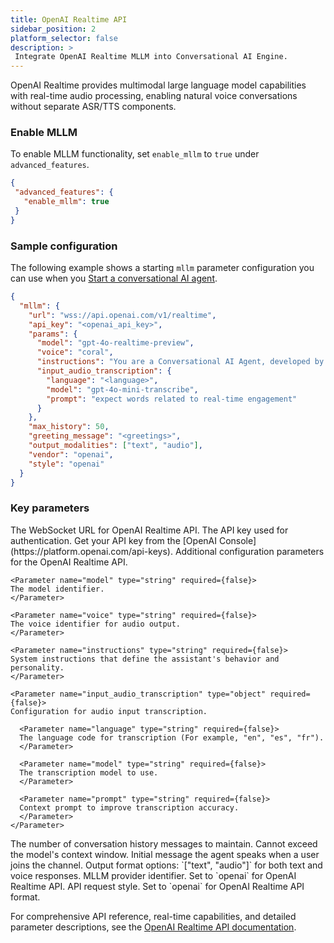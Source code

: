 ```yaml
---
title: OpenAI Realtime API
sidebar_position: 2
platform_selector: false
description: >
 Integrate OpenAI Realtime MLLM into Conversational AI Engine.
---
```



OpenAI Realtime provides multimodal large language model capabilities with real-time audio processing, enabling natural voice conversations without separate ASR/TTS components.

### Enable MLLM

To enable MLLM functionality, set `enable_mllm` to `true` under `advanced_features`.

```json
{
 "advanced_features": {
   "enable_mllm": true
 }
}
```

### Sample configuration

The following example shows a starting `mllm` parameter configuration you can use when you [Start a conversational AI agent](../../rest-api/join).

```json
{
  "mllm": {
    "url": "wss://api.openai.com/v1/realtime",
    "api_key": "<openai_api_key>",
    "params": {
      "model": "gpt-4o-realtime-preview",
      "voice": "coral",
      "instructions": "You are a Conversational AI Agent, developed by Agora.",
      "input_audio_transcription": {
        "language": "<language>",
        "model": "gpt-4o-mini-transcribe",
        "prompt": "expect words related to real-time engagement"
      }
    },
    "max_history": 50,
    "greeting_message": "<greetings>",
    "output_modalities": ["text", "audio"],
    "vendor": "openai",
    "style": "openai"
  }
}
```

### Key parameters

<ParameterList title="mllm" required={true}>
  <Parameter name="url" type="string" required={true}>  
  The WebSocket URL for OpenAI Realtime API. 
  </Parameter>
  <Parameter name="api_key" type="string" required={true}>
  The API key used for authentication. Get your API key from the [OpenAI Console](https://platform.openai.com/api-keys).
  </Parameter>
  <Parameter name="params" type="object" required={false}>
    Additional configuration parameters for the OpenAI Realtime API.
  
    <Parameter name="model" type="string" required={false}>
    The model identifier. 
    </Parameter>
    
    <Parameter name="voice" type="string" required={false}>
    The voice identifier for audio output. 
    </Parameter>
    
    <Parameter name="instructions" type="string" required={false}>
    System instructions that define the assistant's behavior and personality.
    </Parameter>
    
    <Parameter name="input_audio_transcription" type="object" required={false}>
    Configuration for audio input transcription.
    
      <Parameter name="language" type="string" required={false}>
      The language code for transcription (For example, "en", "es", "fr").
      </Parameter>
      
      <Parameter name="model" type="string" required={false}>
      The transcription model to use. 
      </Parameter>
      
      <Parameter name="prompt" type="string" required={false}>
      Context prompt to improve transcription accuracy.
      </Parameter>
    </Parameter>
  </Parameter>
  <Parameter name="max_history" type="integer" required={false}>
  The number of conversation history messages to maintain. Cannot exceed the model's context window.
  </Parameter>
  <Parameter name="greeting_message" type="string" required={false}>
  Initial message the agent speaks when a user joins the channel.
  </Parameter>
  <Parameter name="output_modalities" type="array[string]" required={false}>
  Output format options: `["text", "audio"]` for both text and voice responses.
  </Parameter>
  <Parameter name="vendor" type="string" required={false}>
  MLLM provider identifier. Set to `openai` for OpenAI Realtime API.
  </Parameter>
  <Parameter name="style" type="string" required={false}>
  API request style. Set to `openai` for OpenAI Realtime API format.
  </Parameter>
</ParameterList>

For comprehensive API reference, real-time capabilities, and detailed parameter descriptions, see the [OpenAI Realtime API documentation](https://platform.openai.com/docs/guides/realtime).
